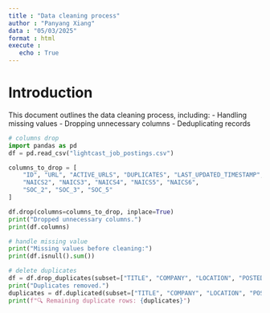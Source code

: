 ```yaml
---
title : "Data cleaning process"
author : "Panyang Xiang"
data : "05/03/2025"
format : html
execute :
   echo : True
---
```


# Introduction
This document outlines the data cleaning process, including:
- Handling missing values
- Dropping unnecessary columns
- Deduplicating records



```python
# columns drop
import pandas as pd
df = pd.read_csv("lightcast_job_postings.csv")

columns_to_drop = [
    "ID", "URL", "ACTIVE_URLS", "DUPLICATES", "LAST_UPDATED_TIMESTAMP",
    "NAICS2", "NAICS3", "NAICS4", "NAICS5", "NAICS6",
    "SOC_2", "SOC_3", "SOC_5"
]

df.drop(columns=columns_to_drop, inplace=True)
print("Dropped unnecessary columns.")
print(df.columns)

# handle missing value
print("Missing values before cleaning:")
print(df.isnull().sum())

# delete duplicates
df = df.drop_duplicates(subset=["TITLE", "COMPANY", "LOCATION", "POSTED"])
print("Duplicates removed.")
duplicates = df.duplicated(subset=["TITLE", "COMPANY", "LOCATION", "POSTED"]).sum()
print(f"🔍 Remaining duplicate rows: {duplicates}")

```

